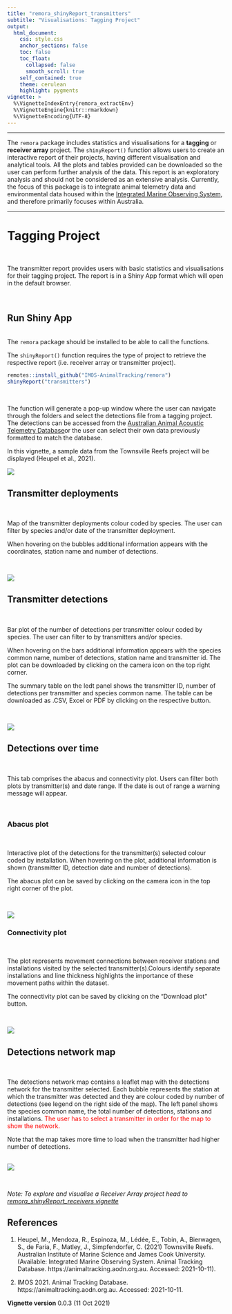 ```yaml
---
title: "remora_shinyReport_transmitters"
subtitle: "Visualisations: Tagging Project"
output:
  html_document:
    css: style.css
    anchor_sections: false
    toc: false
    toc_float: 
      collapsed: false
      smooth_scroll: true
    self_contained: true
    theme: cerulean
    highlight: pygments
vignette: >
  %\VignetteIndexEntry{remora_extractEnv}
  %\VignetteEngine{knitr::rmarkdown}
  %\VignetteEncoding{UTF-8}
---
```

--------------------------------------

The `remora` package includes statistics and visualisations for a **tagging** or **receiver array** project. The `shinyReport()` function allows users to create an interactive report of their projects, having different visualisation and analytical tools. All the plots and tables provided can be downloaded so the user can perform further analysis of the data. This report is an exploratory analysis and should not be considered as an extensive analysis. Currently, the focus of this package is to integrate animal telemetry data and environmental data housed within the [Integrated Marine Observing System](https://imos.org.au), and therefore primarily focuses within Australia. 
<br>

---------------------------------------

# Tagging Project



<br>

The transmitter report provides users with basic statistics and visualisations for their tagging project. The report is in a Shiny App format which will open in the default browser. 

<br>



## Run Shiny App
<br>
The `remora` package should be installed to be able to call the functions. 

The `shinyReport()` function requires the type of project to retrieve the respective report (i.e. receiver array or transmitter project).

```r
remotes::install_github("IMOS-AnimalTracking/remora")
shinyReport("transmitters")
```
<br>

The function will generate a pop-up window where the user can navigate through the folders and select the detections file from a tagging project. The detections can be accessed from the [Australian Animal Acoustic Telemetry Database](https://animaltracking.aodn.org.au/projects)or the user can select their own data previously formatted to match the database.

In this vignette, a sample data from the Townsville Reefs project will be displayed (Heupel et al., 2021).

![](images/transmitter_report/select-detections.png)




## Transmitter deployments

<br>

Map of the transmitter deployments colour coded by species. The user can filter by species and/or date of the transmitter deployment.

When hovering on the bubbles additional information appears with the coordinates, station name and number of detections. 



<br>

![](images/transmitter_report/transmitter_deployments.png)






## Transmitter detections

<br>

Bar plot of the number of detections per transmitter colour coded by species. The user can filter to by transmitters and/or species.

When hovering on the bars additional information appears with the species common name, number of detections, station name and transmitter id. The plot can be downloaded by clicking on the camera icon on the top right corner.

The summary table on the ledt panel shows the transmitter ID, number of detections per transmitter and species common name. The table can be downloaded as .CSV, Excel or PDF by clicking on the respective button. 


<br>



![](images/transmitter_report/transmitter_detections.png)

## Detections over time

<br>

This tab comprises the abacus and connectivity plot. Users can filter both plots by transmitter(s) and date range. If the date is out of range a warning message will appear.

<br>

### Abacus plot

<br>

Interactive plot of the detections for the transmitter(s) selected colour coded by installation. When hovering on the plot, additional information is shown (transmitter ID, detection date and number of detections).

The abacus plot can be saved by clicking on the camera icon in the top right corner of the plot. 

<br>

![](images/transmitter_report/abacus_plot.png)

### Connectivity plot

<br>

The plot represents movement connections between receiver stations and installations visited by the selected transmitter(s).Colours identify separate installations and line thickness highlights the importance of these movement paths within the dataset.

The connectivity plot can be saved by clicking on the "Download plot" button.

<br>

![](images/transmitter_report/connectivity_plot.png)


## Detections network map 
<br>

The detections network map contains a leaflet map with the detections network for the transmitter selected. Each bubble represents the station at which the transmitter was detected and they are colour coded by number of detections (see legend on the right side of the map). The left panel shows the species common name, the total number of detections, stations and installations. <span style="color: red;">The user has to select a transmitter in order for the map to show the network.</span> 

Note that the map takes more time to load when the transmitter had higher number of detections.

<br>
![](images/transmitter_report/detections_network_map.png)



<br>

*Note: To explore and visualise a Receiver Array project head to [remora_shinyReport_receivers vignette](remora_shinyReport_receivers.html)*

## References

1. Heupel, M., Mendoza, R., Espinoza, M., Lédée, E., Tobin, A., Bierwagen, S., de Faria, F., Matley, J., Simpfendorfer, C. (2021) Townsville Reefs. Australian Institute of Marine Science and James Cook University. (Available: Integrated Marine Observing System. Animal Tracking Database. https://animaltracking.aodn.org.au. Accessed: 2021-10-11).

2. IMOS 2021. Animal Tracking Database. https://animaltracking.aodn.org.au. Accessed: 2021-10-11.

**Vignette version**
0.0.3 (11 Oct 2021)


<div class="tocify-extend-page" data-unique="tocify-extend-page" style="height: 0;"></div>


